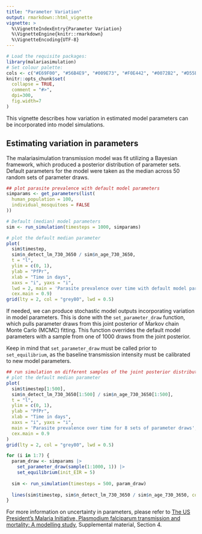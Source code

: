 ```yaml
---
title: "Parameter Variation"
output: rmarkdown::html_vignette
vignette: >
  %\VignetteIndexEntry{Parameter Variation}
  %\VignetteEngine{knitr::rmarkdown}
  %\VignetteEncoding{UTF-8}
---
```

  
  
```r
# Load the requisite packages:
library(malariasimulation)
# Set colour palette:
cols <- c("#E69F00", "#56B4E9", "#009E73", "#F0E442", "#0072B2", "#D55E00", "#CC79A7")
knitr::opts_chunk$set(
  collapse = TRUE,
  comment = "#>",
  dpi=300,
  fig.width=7
)
```

This vignette describes how variation in estimated model parameters can be incorporated into model simulations.

##  Estimating variation in parameters

The malariasimulation transmission model was fit utilizing a Bayesian framework, which produced a posterior distribution of parameter sets. Default parameters for the model were taken as the median across 50 random sets of parameter draws.

```r
## plot parasite prevalence with default model parameters
simparams <- get_parameters(list(
  human_population = 100,
  individual_mosquitoes = FALSE
))

# Default (median) model parameters
sim <- run_simulation(timesteps = 1000, simparams)

# plot the default median parameter
plot(
  sim$timestep,
  sim$n_detect_lm_730_3650 / sim$n_age_730_3650,
  t = "l",
  ylim = c(0, 1),
  ylab = "PfPr",
  xlab = "Time in days",
  xaxs = "i", yaxs = "i",
  lwd = 2, main = 'Parasite prevalence over time with default model parameters',
  cex.main = 0.9)
grid(lty = 2, col = "grey80", lwd = 0.5)
```

If needed, we can produce stochastic model outputs incorporating variation in model parameters. This is done with the `set_parameter_draw` function, which pulls parameter draws from this joint posterior of Markov chain Monte Carlo (MCMC) fitting. This function overrides the default model parameters with a sample from one of 1000 draws from the joint posterior.

Keep in mind that `set_parameter_draw` must be called prior to `set_equilibrium`, as the baseline transmission intensity must be calibrated to new model parameters.

```r
## run simulation on different samples of the joint posterior distribution
# plot the default median parameter
plot(
  sim$timestep[1:500],
  sim$n_detect_lm_730_3650[1:500] / sim$n_age_730_3650[1:500],
  t = "l",
  ylim = c(0, 1),
  ylab = "PfPr",
  xlab = "Time in days",
  xaxs = "i", yaxs = "i",
  main = 'Parasite prevalence over time for 8 sets of parameter draws',
  cex.main = 0.9
)
grid(lty = 2, col = "grey80", lwd = 0.5)

for (i in 1:7) {
  param_draw <- simparams |>
    set_parameter_draw(sample(1:1000, 1)) |>
    set_equilibrium(init_EIR = 5)
  
  sim <- run_simulation(timesteps = 500, param_draw)
  
  lines(sim$timestep, sim$n_detect_lm_730_3650 / sim$n_age_730_3650, col = cols[i])
}
```


For more information on uncertainty in parameters, please refer to [The US President's Malaria Initiative, Plasmodium falciparum transmission and mortality: A modelling study](https://journals.plos.org/plosmedicine/article?id=10.1371/journal.pmed.1002448), Supplemental material, Section 4. 
